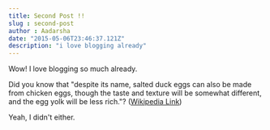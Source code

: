 ```yaml
---
title: Second Post !! 
slug : second-post
author : Aadarsha
date: "2015-05-06T23:46:37.121Z"
description: "i love blogging already"
---
```

Wow! I love blogging so much already.

Did you know that "despite its name, salted duck eggs can also be made from
chicken eggs, though the taste and texture will be somewhat different, and the
egg yolk will be less rich."?
([Wikipedia Link](https://en.wikipedia.org/wiki/Salted_duck_egg))

Yeah, I didn't either.
